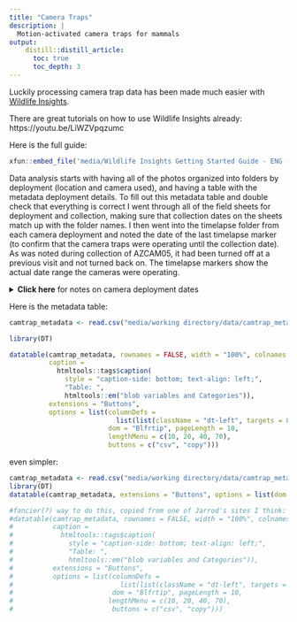 ```yaml
---
title: "Camera Traps"
description: |
  Motion-activated camera traps for mammals
output:
    distill::distill_article:
      toc: true
      toc_depth: 3
---
```


Luckily processing camera trap data has been made much easier with [Wildlife Insights](https://www.wildlifeinsights.org/).

There are great tutorials on how to use Wildlife Insights already: https://youtu.be/LiWZVpqzumc

Here is the full guide:

```r
xfun::embed_file('media/Wildlife Insights Getting Started Guide - ENG - Shared.pdf')
```  

Data analysis starts with having all of the photos organized into folders by deployment (location and camera used), and having a table with the metadata deployment details. To fill out this metadata table and double check that everything is correct I went through all of the field sheets for deployment and collection, making sure that collection dates on the sheets match up with the folder names. I then went into the timelapse folder from each camera deployment and noted the date of the last timelapse marker (to confirm that the camera traps were operating until the collection date). As was noted during collection of AZCAM05, it had been turned off at a previous visit and not turned back on. The timelapse markers show the actual date range the cameras were operating.


<details markdown="1">
<summary><strong>Click here</strong> for notes on camera deployment dates</summary>

```r

#AZCAM12 had a messed up schedule. This camera was originally placed at a different location (the point was unnecessarily moved when first established, then moved back to original position). The timelapse (and photos taken), include the first location (which will be excluded from analysis). The set date in the metadata is the day the camera was moved to its final position. However, the timelapse shows that the camera was not in continuous operation. This is because this camera was positioned on a tree that was too thin and moved in the wind, resulting in 38,000 photos. The actual dates of operation for AZCAM12 are: 20240202-20240211, 20240304-20240311

#AZCAM23, another one placed on too skinny a tree that collected thousands of photos, cut out a few days before the collection date.

#AZCAM25 was programmed with the wrong date, behind one month. So, it was set in the field on the 2nd of February, but the first timelapse marker date is from the 2nd of January. Consequently, because February this year has 2 fewer days than January, the timelapse maker end date is 10th of February, which corresponds to the actual collection date of 12th of March.

#AZCAM38 cut out a few days early. Maybe from many photos? (it was in a horse pasture, 6900 photos)

```

</details>

Here is the metadata table:

```r
camtrap_metadata <- read.csv("media/working directory/data/camtrap_metadata.csv",header = T, sep = ",")

library(DT)

datatable(camtrap_metadata, rownames = FALSE, width = "100%", colnames = c("camera", "point", "finca", "sd.card", "set.date", "collect.date", "timelapse.end", "range", "program", "hard.drive1", "folder", "notes"),
          caption =
            htmltools::tags$caption(
              style = "caption-side: bottom; text-align: left;",
              "Table: ",
              htmltools::em("blob variables and Categories")),
          extensions = "Buttons",
          options = list(columnDefs =
                           list(list(className = "dt-left", targets = 0)),
                         dom = "Blfrtip", pageLength = 10,
                         lengthMenu = c(10, 20, 40, 70),
                         buttons = c("csv", "copy")))
```


even simpler: 

```r
camtrap_metadata <- read.csv("media/working directory/data/camtrap_metadata.csv",header = T, sep = ",")
library(DT)
datatable(camtrap_metadata, extensions = "Buttons", options = list(dom = "Blfrtip", buttons = c("csv", "copy")))
```

```r
#fancier(?) way to do this, copied from one of Jarrod's sites I think:
#datatable(camtrap_metadata, rownames = FALSE, width = "100%", colnames = c("camera", "point", "finca", "sd.card", "set.date", "collect.date", "timelapse.end", "range", "program", "hard.drive1", "folder", "notes"),
#          caption =
#            htmltools::tags$caption(
#              style = "caption-side: bottom; text-align: left;",
#              "Table: ",
#              htmltools::em("blob variables and Categories")),
#          extensions = "Buttons",
#          options = list(columnDefs =
#                           list(list(className = "dt-left", targets = 0)),
#                         dom = "Blfrtip", pageLength = 10,
#                        lengthMenu = c(10, 20, 40, 70),
#                         buttons = c("csv", "copy")))

```
